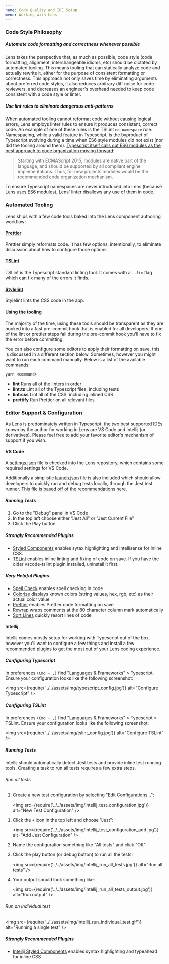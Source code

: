 ```yaml
---
name: Code Quality and IDE Setup
menu: Working with Lens
---
```


### Code Style Philosophy

##### Automate code formatting and correctness whenever possible

Lens takes the perspective that, as much as possible, code style (code formatting, alignment, interchangeable idioms, etc) should be dictated by automated tooling. This means tooling that can statically analyze code and actually rewrite it, either for the purpose of consistent formatting or correctness. This approach not only saves time by eliminating arguments about preferred code styles, it also reduces arbitrary diff noise for code reviewers, and decreases an engineer's overhead needed to keep code consistent with a code style or linter.

##### Use lint rules to eliminate dangerous anti-patterns

When automated tooling cannot reformat code without causing logical errors, Lens employs linter rules to ensure it produces consistent, correct code. An example of one of these rules is the TSLint `no-namespace` rule. Namespacing, while a valid feature in Typescript, is the byproduct of Typescript evolving during a time when ES6 style modules did not exist (nor did the tooling around them). [Typescript itself calls out ES6 modules as the best approach to code organization moving forward](https://www.typescriptlang.org/docs/handbook/namespaces-and-modules.html#using-modules):

> Starting with ECMAScript 2015, modules are native part of the language, and should be supported by all compliant engine implementations. Thus, for new projects modules would be the recommended code organization mechanism.

To ensure Typescript namespaces are never introduced into Lens (because Lens uses ES6 modules), Lens' linter disallows any use of them in code.

### Automated Tooling

Lens ships with a few code tools baked into the Lens component authoring workflow:

#### [Prettier](https://prettier.io/)

Prettier simply reformats code. It has few options, intentionally, to eliminate discussion about how to configure those options.

#### [TSLint](https://palantir.github.io/tslint/)

TSLint is the Typescript standard linting tool. It comes with a `--fix` flag which can fix many of the errors it finds.

#### [Stylelint](https://stylelint.io/)

Stylelint lints the CSS code in the app.

#### Using the tooling

The majority of the time, using these tools should be transparent as they are hooked into a fast pre-commit hook that is enabled for all developers. If one of the lint or prettier steps fail during the pre-commit hook you'll have to fix the error before committing.

You can also configure some editors to apply their formatting on save, this is discussed in a different section below. Sometimes, however you might want to run each command manually. Below is a list of the available commands:

`yarn <command>`

- **lint** Runs all of the linters in order
- **lint:ts** Lint all of the Typescript files, including tests
- **lint:css** Lint all of the CSS, including inlined CSS
- **prettify** Run Prettier on all relevant files

### Editor Support & Configuration

As Lens is predominately written in Typescript, the two best supported IDEs known by the author for working in Lens are VS Code and Intellij (or derivatives). Please feel free to add your favorite editor's mechanism of support if you wish.

#### VS Code

A [settings.json](https://github.com/looker/lens/blob/master/.vscode/settings.json) file is checked into the Lens repository, which contains some required settings for VS Code.

Additionally a simplistic [launch.json](https://github.com/looker/lens/blob/master/.vscode/launch.json) file is also included which should allow developers to quickly run and debug tests locally, through the Jest test runner. [This file is based off of the recommendations here](https://github.com/Microsoft/vscode-recipes/tree/master/debugging-jest-tests).

##### Running Tests

1.  Go to the "Debug" panel in VS Code
2.  In the top left choose either "Jest All" or "Jest Current File"
3.  Click the Play button

##### Strongly Recommended Plugins

- [Styled Components](https://github.com/styled-components/vscode-styled-components) enables sytax highlighting and intellisense for inline CSS.
- [TSLint](https://github.com/Microsoft/vscode-typescript-tslint-plugin) enables inline linting and fixing of code on save. If you have the older vscode-tslint plugin installed, uninstall it first.

##### Very Helpful Plugins

- [Spell Check](https://github.com/Jason-Rev/vscode-spell-checker) enables spell checking in code
- [Colorize](https://github.com/kamikillerto/vscode-colorize) displays known colors (string values, hex, rgb, etc) as their actual color value
- [Prettier](https://github.com/prettier/prettier-vscode) enables Prettier code formatting on save
- [Rewrap](https://github.com/stkb/Rewrap) wraps comments at the 80 character column mark automatically
- [Sort Lines](https://github.com/Tyriar/vscode-sort-lines) quickly resort lines of code

#### Intellij

Intellij comes mostly setup for working with Typescript out of the box, however you'll want to configure a few things and install a few recommended plugins to get the most out of your Lens coding experience.

##### Configuring Typescript

In preferences `(Cmd + ,)` find "Languages & Frameworks" > Typescript. Ensure your configuration looks like the following screenshot:

<img
  src={require('../../assets/img/typescript_config.jpg')}
  alt="Configure Typescript"
/>

##### Configuring TSLint

In preferences `(Cmd + ,)` find "Languages & Frameworks" > Typescript > TSLint. Ensure your configuration looks like the following screenshot:

<!-- TODO: what is the correct production path for these images? -->

<img
  src={require('../../assets/img/tslint_config.jpg')}
  alt="Configure TSLint"
/>

##### Running Tests

Intellij should automatically detect Jest tests and provide inline test running tools. Creating a task to run all tests requires a few extra steps.

###### Run all tests

1. Create a new test configuration by selecting "Edit Configurations...":

   <img
     src={require('../../assets/img/intellij_test_configuration.jpg')}
     alt="New Test Configuration"
   />

1) Click the `+` icon in the top left and choose "Jest":

   <img
     src={require('../../assets/img/intellij_test_configuration_add.jpg')}
     alt="Add Jest Configuration"
   />

1) Name the configuration something like "All tests" and click "OK".
1) Click the play button (or debug button) to run all the tests:

   <img
     src={require('../../assets/img/intellij_run_all_tests.jpg')}
     alt="Run all tests"
   />

1) Your output should look something like:

   <img
     src={require('../../assets/img/intellij_run_all_tests_output.jpg')}
     alt="Run output"
   />

###### Run an individual test

<img
  src={require('../../assets/img/intellij_run_individual_test.gif')}
  alt="Running a single test"
/>

##### Strongly Recommended Plugins

- [Intellij Styled Components](https://github.com/styled-components/webstorm-styled-components) enables syntax highlighting and typeahead for inline CSS
